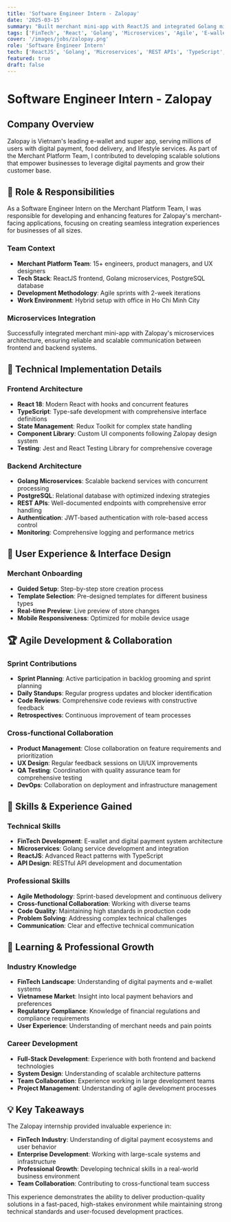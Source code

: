 ```yaml
---
title: 'Software Engineer Intern - Zalopay'
date: '2025-03-15'
summary: "Built merchant mini-app with ReactJS and integrated Golang microservices, contributing to scalable merchant solutions at Vietnam's leading e-wallet."
tags: ['FinTech', 'React', 'Golang', 'Microservices', 'Agile', 'E-wallet']
cover: '/images/jobs/zalopay.png'
role: 'Software Engineer Intern'
tech: ['ReactJS', 'Golang', 'Microservices', 'REST APIs', 'TypeScript', 'Docker']
featured: true
draft: false
---
```


# Software Engineer Intern - Zalopay

## Company Overview

Zalopay is Vietnam's leading e-wallet and super app, serving millions of users with digital payment, food delivery, and lifestyle services. As part of the Merchant Platform Team, I contributed to developing scalable solutions that empower businesses to leverage digital payments and grow their customer base.

## 🏢 Role & Responsibilities

As a Software Engineer Intern on the Merchant Platform Team, I was responsible for developing and enhancing features for Zalopay's merchant-facing applications, focusing on creating seamless integration experiences for businesses of all sizes.

### Team Context

- **Merchant Platform Team**: 15+ engineers, product managers, and UX designers
- **Tech Stack**: ReactJS frontend, Golang microservices, PostgreSQL database
- **Development Methodology**: Agile sprints with 2-week iterations
- **Work Environment**: Hybrid setup with office in Ho Chi Minh City

### Microservices Integration

Successfully integrated merchant mini-app with Zalopay's microservices architecture, ensuring reliable and scalable communication between frontend and backend systems.

## 🔧 Technical Implementation Details

### Frontend Architecture

- **React 18**: Modern React with hooks and concurrent features
- **TypeScript**: Type-safe development with comprehensive interface definitions
- **State Management**: Redux Toolkit for complex state handling
- **Component Library**: Custom UI components following Zalopay design system
- **Testing**: Jest and React Testing Library for comprehensive coverage

### Backend Architecture

- **Golang Microservices**: Scalable backend services with concurrent processing
- **PostgreSQL**: Relational database with optimized indexing strategies
- **REST APIs**: Well-documented endpoints with comprehensive error handling
- **Authentication**: JWT-based authentication with role-based access control
- **Monitoring**: Comprehensive logging and performance metrics

## 🎨 User Experience & Interface Design

### Merchant Onboarding

- **Guided Setup**: Step-by-step store creation process
- **Template Selection**: Pre-designed templates for different business types
- **Real-time Preview**: Live preview of store changes
- **Mobile Responsiveness**: Optimized for mobile device usage

## 🏆 Agile Development & Collaboration

### Sprint Contributions

- **Sprint Planning**: Active participation in backlog grooming and sprint planning
- **Daily Standups**: Regular progress updates and blocker identification
- **Code Reviews**: Comprehensive code reviews with constructive feedback
- **Retrospectives**: Continuous improvement of team processes

### Cross-functional Collaboration

- **Product Management**: Close collaboration on feature requirements and prioritization
- **UX Design**: Regular feedback sessions on UI/UX improvements
- **QA Testing**: Coordination with quality assurance team for comprehensive testing
- **DevOps**: Collaboration on deployment and infrastructure management

## 🎯 Skills & Experience Gained

### Technical Skills

- **FinTech Development**: E-wallet and digital payment system architecture
- **Microservices**: Golang service development and integration
- **ReactJS**: Advanced React patterns with TypeScript
- **API Design**: RESTful API development and documentation

### Professional Skills

- **Agile Methodology**: Sprint-based development and continuous delivery
- **Cross-functional Collaboration**: Working with diverse teams
- **Code Quality**: Maintaining high standards in production code
- **Problem Solving**: Addressing complex technical challenges
- **Communication**: Clear and effective technical communication

## 🌟 Learning & Professional Growth

### Industry Knowledge

- **FinTech Landscape**: Understanding of digital payments and e-wallet systems
- **Vietnamese Market**: Insight into local payment behaviors and preferences
- **Regulatory Compliance**: Knowledge of financial regulations and compliance requirements
- **User Experience**: Understanding of merchant needs and pain points

### Career Development

- **Full-Stack Development**: Experience with both frontend and backend technologies
- **System Design**: Understanding of scalable architecture patterns
- **Team Collaboration**: Experience working in large development teams
- **Project Management**: Understanding of agile development processes

## 💡 Key Takeaways

The Zalopay internship provided invaluable experience in:

- **FinTech Industry**: Understanding of digital payment ecosystems and user behavior
- **Enterprise Development**: Working with large-scale systems and infrastructure
- **Professional Growth**: Developing technical skills in a real-world business environment
- **Team Collaboration**: Contributing to cross-functional team success

This experience demonstrates the ability to deliver production-quality solutions in a fast-paced, high-stakes environment while maintaining strong technical standards and user-focused development practices.
